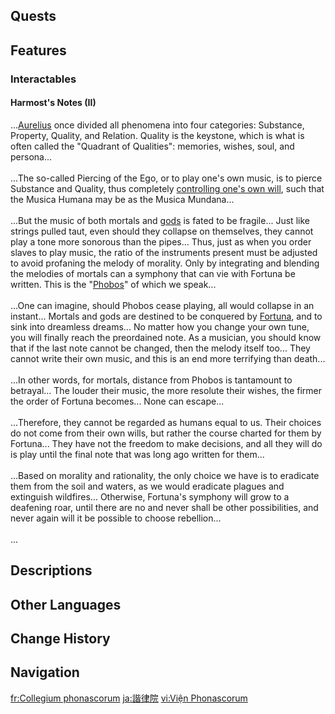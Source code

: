{{Location Infobox
|image        = <gallery>
Collegium Phonascorum.png|In-Game
Collegium Phonascorum Map.png|Map
</gallery>
|type         = Point of Interest
|map_level    = Capitolium;Capitolium: Collegium Phonascorum
|area         = Sea of Bygone Eras
|subarea      = Capitolium
|region       = Fontaine
|map          = Sea of Bygone Eras
}}
{{Location Intro|description=<p>{{If Self|Collegium Phonascorum|It|Collegium Phonascorum}} was once the educational center of [[Remuria]], where the [[Harmost]]s and music lecturers taught Remurians about [[Phobos]]' Symphony.<ref>{{Ref/Weapon|Finale of the Deep}}</ref></p>}}
<!--
==Points of Interest==
{{Locations by Category Table|type=Points of Interest}}
-->
==Quests==
{{Quests by Category List|Collegium Phonascorum Quests|heo=1}}

==Features==
<!--
===Domains===
{{Domains by Category Gallery}}

===Exploration===

===Enemies===
====Normal Bosses====
* {{Enemy|}}

====Elite Enemies====
* {{Enemy|}}

====Common Enemies====
* {{Enemy|}}

===Local Specialties===
* {{Item|}}
-->
===Interactables===
====Harmost's Notes (II)====
...[[Aurelius (Harmost)|Aurelius]] once divided all phenomena into four categories: Substance, Property, Quality, and Relation. Quality is the keystone, which is what is often called the "Quadrant of Qualities": memories, wishes, soul, and persona...<br><br><!--
-->...The so-called Piercing of the Ego, or to play one's own music, is to pierce Substance and Quality, thus completely [[Descender|controlling one's own will]], such that the Musica Humana may be as the Musica Mundana...<br><br><!--
-->...But the music of both mortals and [[gods]] is fated to be fragile... Just like strings pulled taut, even should they collapse on themselves, they cannot play a tone more sonorous than the pipes... Thus, just as when you order slaves to play music, the ratio of the instruments present must be adjusted to avoid profaning the melody of morality. Only by integrating and blending the melodies of mortals can a symphony that can vie with Fortuna be written. This is the "[[Phobos]]" of which we speak...<br><br><!--
-->...One can imagine, should Phobos cease playing, all would collapse in an instant... Mortals and gods are destined to be conquered by [[Fortuna]], and to sink into dreamless dreams... No matter how you change your own tune, you will finally reach the preordained note. As a musician, you should know that if the last note cannot be changed, then the melody itself too... They cannot write their own music, and this is an end more terrifying than death...<br><br><!--
-->...In other words, for mortals, distance from Phobos is tantamount to betrayal... The louder their music, the more resolute their wishes, the firmer the order of Fortuna becomes... None can escape...<br><br><!--
-->...Therefore, they cannot be regarded as humans equal to us. Their choices do not come from their own wills, but rather the course charted for them by Fortuna... They have not the freedom to make decisions, and all they will do is play until the final note that was long ago written for them...<br><br><!--
-->...Based on morality and rationality, the only choice we have is to eradicate them from the soil and waters, as we would eradicate plagues and extinguish wildfires... Otherwise, Fortuna's symphony will grow to a deafening roar, until there are no and never shall be other possibilities, and never again will it be possible to choose rebellion...<br><br><!--
-->...
<!--
==Puzzles==
===Puzzle Name===

==NPCs==
*

===Vendors===
*
-->
==Descriptions==
{{Description/Viewpoint|Harmony's Shadow}}
<!--
==Soundtracks==
{{Soundtracks by Category Table|type=location}}
--><!--
==Lore==

==Gallery==
<gallery>

</gallery>

==Video Guides==
{{EVT
|video   = 
|caption = 
}}
-->

==Other Languages==
{{Other Languages
|en       = Collegium Phonascorum
|en_lang  = la
|en_tl    = {{w|Collegium|College}} of Music Teachers
|zhs      = 谐律院
|zhs_rm   = Xié Lù Yuàn
|zht      = 諧律院
|zht_rm   = Xié Lù Yuàn
|zh_tl    = Court of Harmonious Rhythm
|ja       = {{Rubi|諧|かい|律|りつ|院|いん}}
|ja_rm    = Kairitsuin
|ja_tl    = Institute of Harmonious Rhythm
|ko       = 조화원
|ko_tl    = Harmonious Institute
|es       = Conservatorio
|es_tl    = Conservatory
|fr       = Collegium phonascorum
|ru       = Двор гармонии
|ru_tl    = Court of Harmony
|th       = Collegium Phonascorum
|vi       = Viện Phonascorum
|vi_tl    = Phonascorum Institute
|de       = Collegium Phonascorum
|id       = Collegium Phonascorum
|pt       = Corte da Harmonia
|pt_tl    = Court of Harmony
|tr       = Ahenk Akademisi
|tr_tl    = Harmony Academy
|it       = Collegium Phonascorum
}}

==Change History==
{{Change History|4.6}}

==Navigation==
{{Area Navbox|Fontaine}}

[[fr:Collegium phonascorum]]
[[ja:諧律院]]
[[vi:Viện Phonascorum]]